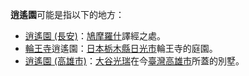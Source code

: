 '''逍遙園'''可能是指以下的地方：
*[[逍遙園_(長安)|逍遙園 (長安)]]：[[鳩摩羅什|鳩摩羅什]]譯經之處。
*[[輪王寺|輪王寺]]逍遙園：[[日本|日本]][[栃木縣|栃木縣]][[日光市|日光市]]輪王寺的庭園。
*[[逍遙園_(高雄市)|逍遙園 (高雄市)]]：[[大谷光瑞|大谷光瑞]]在今[[臺灣|臺灣]][[高雄市|高雄市]]所蓋的別墅。

{{消歧義|cat=三字地名消歧義}}